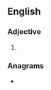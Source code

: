 ==English==

===Adjective===
{{head|en|superlative adjective}}

# {{en-superlative of|smeary}}

===Anagrams===
* {{anagrams|en|a=aeeimrsst|masteries|streamies}}